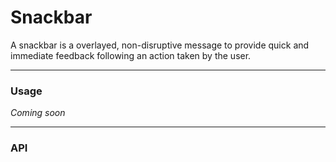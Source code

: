 # Snackbar
A snackbar is a overlayed, non-disruptive message to provide quick and immediate feedback following an action taken by the user.

---

### Usage
_Coming soon_

---

### API
<PropsTable component='Snackbar' />
